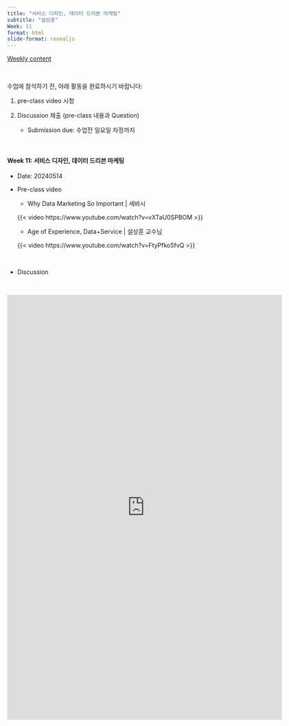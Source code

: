 ```yaml
---
title: "서비스 디자인, 데이터 드리븐 마케팅"
subtitle: "설상훈" 
Week: 11
format: html
slide-format: revealjs
---
```


[Weekly content](https://changjunlee.com/teaching/cul_tech_101/weekly_2/)

<br>

수업에 참석하기 전, 아래 활동을 완료하시기 바랍니다:

1.  pre-class video 시청

2.  Discussion 제출 (pre-class 내용과 Question)

    -   Submission due: 수업전 일요일 자정까지


<br>

#### **Week 11: 서비스 디자인, 데이터 드리븐 마케팅**

-   Date: 20240514

-   Pre-class video

    -   Why Data Marketing So Important \| 세바시

    {{< video https://www.youtube.com/watch?v=vXTaU0SPBOM >}}

    -   Age of Experience, Data+Service \| 설상훈 교수님

    {{< video https://www.youtube.com/watch?v=FtyPfko5fvQ >}}


<br>

-   Discussion

<br>

<iframe src="https://docs.google.com/forms/d/e/1FAIpQLSe0pJPq-zO6j1lt_GbX2WG55Xl2UOo4bCogNKgDRw7RL0t1Eg/viewform?embedded=true" width="640" height="988" frameborder="0" marginheight="0" marginwidth="0">로드 중…</iframe>